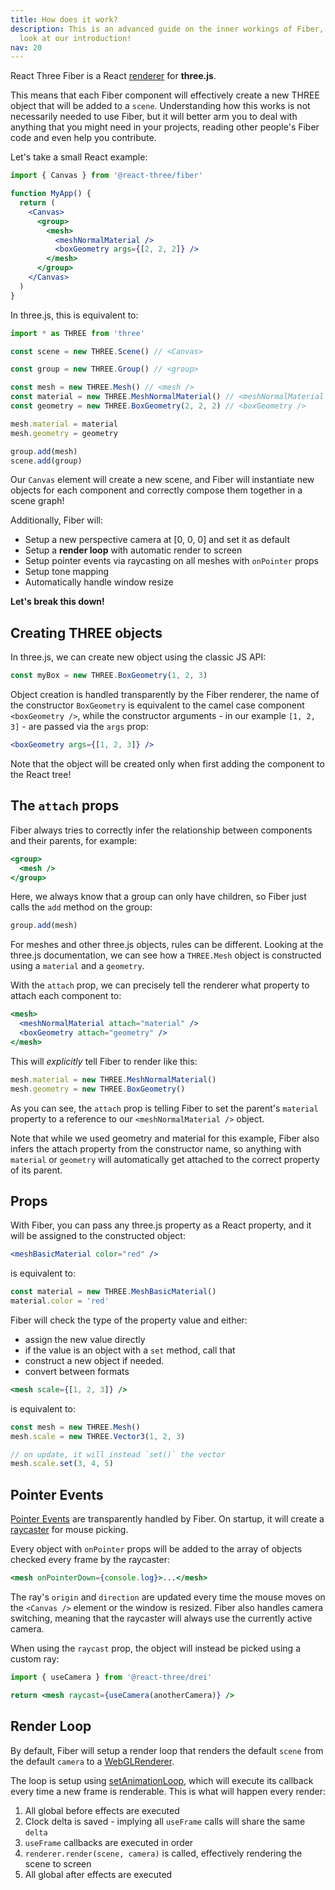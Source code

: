 ```yaml
---
title: How does it work?
description: This is an advanced guide on the inner workings of Fiber, if you are just getting started, take a
  look at our introduction!
nav: 20
---
```


React Three Fiber is a React <a href="https://reactjs.org/docs/codebase-overview.html#renderers">renderer</a> for **three.js**.

This means that each Fiber component will effectively create a new THREE object that will be added to a `scene`.
Understanding how this works is not necessarily needed to use Fiber, but it will better arm you to deal with anything that you might need in your projects, reading other people's Fiber code and even help you contribute.

Let's take a small React example:

```jsx
import { Canvas } from '@react-three/fiber'

function MyApp() {
  return (
    <Canvas>
      <group>
        <mesh>
          <meshNormalMaterial />
          <boxGeometry args={[2, 2, 2]} />
        </mesh>
      </group>
    </Canvas>
  )
}
```

In three.js, this is equivalent to:

```js
import * as THREE from 'three'

const scene = new THREE.Scene() // <Canvas>

const group = new THREE.Group() // <group>

const mesh = new THREE.Mesh() // <mesh />
const material = new THREE.MeshNormalMaterial() // <meshNormalMaterial />
const geometry = new THREE.BoxGeometry(2, 2, 2) // <boxGeometry />

mesh.material = material
mesh.geometry = geometry

group.add(mesh)
scene.add(group)
```

Our `Canvas` element will create a new scene, and Fiber will instantiate new objects for each component and correctly compose them together in a scene graph!

Additionally, Fiber will:

- Setup a new perspective camera at [0, 0, 0] and set it as default
- Setup a **render loop** with automatic render to screen
- Setup pointer events via raycasting on all meshes with `onPointer` props
- Setup tone mapping
- Automatically handle window resize

**Let's break this down!**

## Creating THREE objects

In three.js, we can create new object using the classic JS API:

```js
const myBox = new THREE.BoxGeometry(1, 2, 3)
```

Object creation is handled transparently by the Fiber renderer, the name of the constructor `BoxGeometry` is equivalent to the camel case component `<boxGeometry />`, while the constructor arguments - in our example `[1, 2, 3]` - are passed via the `args` prop:

```jsx
<boxGeometry args={[1, 2, 3]} />
```

<Hint>Note that the object will be created only when first adding the component to the React tree!</Hint>

## The `attach` props

Fiber always tries to correctly infer the relationship between components and their parents, for example:

```jsx
<group>
  <mesh />
</group>
```

Here, we always know that a group can only have children, so Fiber just calls the `add` method on the group:

```js
group.add(mesh)
```

For meshes and other three.js objects, rules can be different. Looking at the three.js documentation, we can see how a `THREE.Mesh` object is constructed using a `material` and a `geometry`.

With the `attach` prop, we can precisely tell the renderer what property to attach each component to:

```jsx
<mesh>
  <meshNormalMaterial attach="material" />
  <boxGeometry attach="geometry" />
</mesh>
```

This will _explicitly_ tell Fiber to render like this:

```js
mesh.material = new THREE.MeshNormalMaterial()
mesh.geometry = new THREE.BoxGeometry()
```

As you can see, the `attach` prop is telling Fiber to set the parent's `material` property to a reference to our `<meshNormalMaterial />` object.

Note that while we used geometry and material for this example, Fiber also infers the attach property from the
constructor name, so anything with `material` or `geometry` will automatically get attached to the correct property of
its parent.

## Props

With Fiber, you can pass any three.js property as a React property, and it will be assigned to the constructed object:

```jsx
<meshBasicMaterial color="red" />
```

is equivalent to:

```jsx
const material = new THREE.MeshBasicMaterial()
material.color = 'red'
```

Fiber will check the type of the property value and either:

- assign the new value directly
- if the value is an object with a `set` method, call that
- construct a new object if needed.
- convert between formats

```jsx
<mesh scale={[1, 2, 3]} />
```

is equivalent to:

```jsx
const mesh = new THREE.Mesh()
mesh.scale = new THREE.Vector3(1, 2, 3)

// on update, it will instead `set()` the vector
mesh.scale.set(3, 4, 5)
```

## Pointer Events

[Pointer Events](/react-three-fiber/api/events) are transparently handled by Fiber. On startup, it will create a [raycaster](https://threejs.org/docs/#api/en/core/Raycaster) for mouse picking.

Every object with `onPointer` props will be added to the array of objects checked every frame by the raycaster:

```jsx
<mesh onPointerDown={console.log}>...</mesh>
```

The ray's `origin` and `direction` are updated every time the mouse moves on the `<Canvas />` element or the window is resized.
Fiber also handles camera switching, meaning that the raycaster will always use the currently active camera.

When using the `raycast` prop, the object will instead be picked using a custom ray:

```jsx
import { useCamera } from '@react-three/drei'

return <mesh raycast={useCamera(anotherCamera)} />
```

## Render Loop

By default, Fiber will setup a render loop that renders the default `scene` from the default `camera` to a [WebGLRenderer](https://threejs.org/docs/#api/en/renderers/WebGLRenderer).

The loop is setup using [setAnimationLoop](https://threejs.org/docs/#api/en/renderers/WebGLRenderer.setAnimationLoop), which will execute its callback every time a new frame is renderable. This is what will happen every render:

1. All global before effects are executed
2. Clock delta is saved - implying all `useFrame` calls will share the same `delta`
3. `useFrame` callbacks are executed in order
4. `renderer.render(scene, camera)` is called, effectively rendering the scene to screen
5. All global after effects are executed

